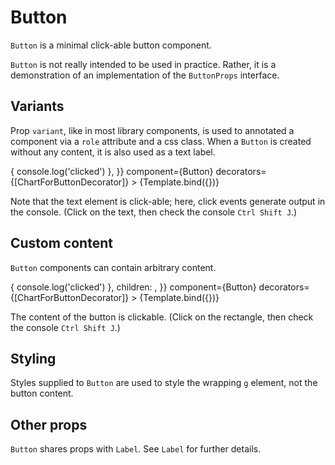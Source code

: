 
# Button

<Meta title="Core/Components/Interactivity/Button" />

`Button` is a minimal click-able button component.

`Button` is not really intended to be used in practice.
Rather, it is a demonstration of an implementation of the `ButtonProps` interface.

<ArgsTable of={Button} />

## Variants

Prop `variant`, like in most library components, is used to annotated a component via a `role` attribute and
a css class. When a `Button` is created without any content, it is also used as a text label.

<Canvas>
    <Story
        name="text button"
        args={{
            variant: 'button',
            position: [40, 40],
            size: [100, 40],
            onClick: () => {
                console.log('clicked')
            },
        }}
        component={Button}
        decorators={[ChartForButtonDecorator]}
    >
        {Template.bind({})}
    </Story>
</Canvas>

Note that the text element is click-able; here, click events generate output in the console.
(Click on the text, then check the console `Ctrl Shift J`.)

## Custom content

`Button` components can contain arbitrary content.

<Canvas>
    <Story
        name="custom content"
        args={{
            variant: 'button',
            position: [40, 40],
            size: [100, 40],
            onClick: () => {
                console.log('clicked')
            },
            children: <rect x={0} y={0} width={40} height={40} style={{ fill: '#777777 ' }} />,
        }}
        component={Button}
        decorators={[ChartForButtonDecorator]}
    >
        {Template.bind({})}
    </Story>
</Canvas>

The content of the button is clickable. (Click on the rectangle, then check the console `Ctrl Shift J`.)

## Styling

Styles supplied to `Button` are used to style the wrapping `g` element, not the button content.

## Other props

`Button` shares props with `Label`. See `Label` for further details.
